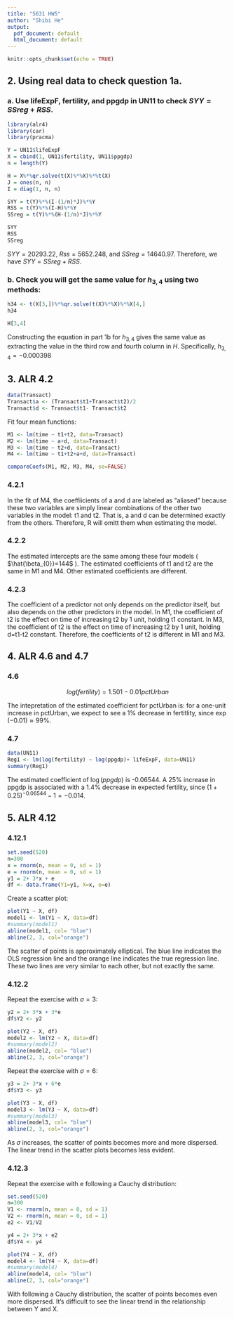 ```yaml
---
title: "S631 HW5"
author: "Shibi He"
output:
  pdf_document: default
  html_document: default
---
```


```r
knitr::opts_chunk$set(echo = TRUE)
```



## 2. Using real data to check question 1a.

### a. Use lifeExpF, fertility, and ppgdp in UN11 to check $SYY= SSreg + RSS$.

```r
library(alr4)
library(car)
library(pracma)

Y = UN11$lifeExpF
X = cbind(1, UN11$fertility, UN11$ppgdp)
n = length(Y)

H = X%*%qr.solve(t(X)%*%X)%*%t(X)
J = ones(n, n)
I = diag(1, n, n)
```


```r
SYY = t(Y)%*%(I-(1/n)*J)%*%Y
RSS = t(Y)%*%(I-H)%*%Y
SSreg = t(Y)%*%(H-(1/n)*J)%*%Y

SYY
RSS
SSreg
```

$SYY= 20293.22$, $Rss= 5652.248$, and $SSreg=14640.97$. Therefore, we have $SYY=SSreg+RSS$. 


### b. Check you will get the same value for $h_{3,4}$ using two methods:

```r
h34 <- t(X[3,])%*%qr.solve(t(X)%*%X)%*%X[4,]
h34
```

```r
H[3,4]
```


Constructing the equation in part 1b for $h_{3,4}$ gives the same value as extracting the value in the third row and fourth column in $H$. Specifically, $h_{3,4}=-0.000398$



## 3. ALR 4.2


```r

data(Transact)
Transact$a <- (Transact$t1+Transact$t2)/2
Transact$d <- Transact$t1- Transact$t2
```

Fit four mean functions:
```r
M1 <- lm(time ~ t1+t2, data=Transact)
M2 <- lm(time ~ a+d, data=Transact)
M3 <- lm(time ~ t2+d, data=Transact)
M4 <- lm(time ~ t1+t2+a+d, data=Transact)

compareCoefs(M1, M2, M3, M4, se=FALSE)

```


### 4.2.1
In the fit of M4, the coeffiicients of a and d are labeled as "aliased" because these two variables are simply linear combinations of the other two variables in the model: t1 and t2. That is, a and d can be determined exactly from the others. Therefore, R will omitt them when estimating the model.

### 4.2.2
The estimated intercepts are the same among these four models ( $\hat{\beta_{0}}=144$ ). The estimated coefficients of t1 and t2 are the same in M1 and M4. Other estimated coefficients are different.

### 4.2.3 
The coefficient of a predictor not only depends on the predictor itself, but also depends on the other predictors in the model. In M1, the coefficient of t2 is the effect on time of increasing t2 by 1 unit, holding t1 constant. In M3, the coefficient of t2 is the effect on time of increasing t2 by 1 unit, holding d=t1-t2 constant. Therefore, the coefficients of t2 is different in M1 and M3. 


## 4. ALR 4.6 and 4.7

### 4.6
$$log(fertility) = 1.501-0.01pctUrban $$

The intepretation of the estimated coefficient for pctUrban is: for a one-unit increase in pctUrban, we expect to see a 1% decrease in fertitlity, since $\exp(-0.01) \approx 99\%$.


### 4.7

```r
data(UN11)
Reg1 <- lm(log(fertility) ~ log(ppgdp)+ lifeExpF, data=UN11)
summary(Reg1)
```

The estimated coefficient of $\log(ppgdp)$ is -0.06544. A 25% increase in ppgdp is associated with a 1.4% decrease in expected fertility, since $(1+0.25)^{-0.06544}-1=-0.014$.



## 5. ALR 4.12

### 4.12.1

```r
set.seed(520) 
n=300
x = rnorm(n, mean = 0, sd = 1)
e = rnorm(n, mean = 0, sd = 1)
y1 = 2+ 3*x + e
df <- data.frame(Y1=y1, X=x, e=e)
```


Create a scatter plot: 
```r
plot(Y1 ~ X, df)
model1 <- lm(Y1 ~ X, data=df)
#summary(model1)
abline(model1, col= "blue") 
abline(2, 3, col="orange")
```

The scatter of points is approximately elliptical. The blue line indicates the OLS regression line and the orange line indicates the true regression line. These two lines are very similar to each other, but not exactly the same. 




### 4.12.2

Repeat the exercise with $\sigma=3$:
```r
y2 = 2+ 3*x + 3*e
df$Y2 <- y2

plot(Y2 ~ X, df)
model2 <- lm(Y2 ~ X, data=df)
#summary(model2)
abline(model2, col= "blue") 
abline(2, 3, col="orange")
```



Repeat the exercise with $\sigma=6$:
```r
y3 = 2+ 3*x + 6*e
df$Y3 <- y3

plot(Y3 ~ X, df)
model3 <- lm(Y3 ~ X, data=df)
#summary(model3)
abline(model3, col= "blue") 
abline(2, 3, col="orange")
```



As $\sigma$ increases, the scatter of points becomes more and more dispersed. The linear trend in the scatter plots becomes less evident. 



### 4.12.3

Repeat the exercise with e following a Cauchy distribution:
```r
set.seed(520) 
n=300
V1 <- rnorm(n, mean = 0, sd = 1)
V2 <- rnorm(n, mean = 0, sd = 1)
e2 <- V1/V2

y4 = 2+ 3*x + e2
df$Y4 <- y4

plot(Y4 ~ X, df)
model4 <- lm(Y4 ~ X, data=df)
#summary(model4)
abline(model4, col= "blue") 
abline(2, 3, col="orange")
```

With \emph{e} following a Cauchy distribution, the scatter of points becomes even more dispersed. It's difficult to see the linear trend in the relationship between Y and X. 











